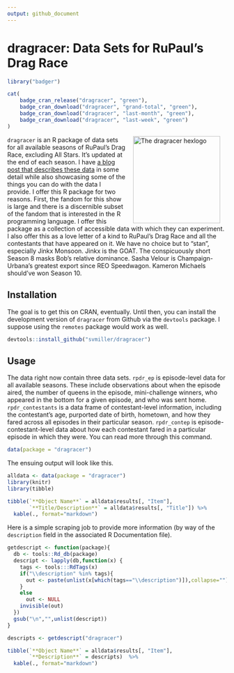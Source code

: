 ```yaml
---
output: github_document
---
```


# dragracer: Data Sets for RuPaul's Drag Race

```r
library("badger")
```

```r
cat(
	badge_cran_release("dragracer", "green"),
	badge_cran_download("dragracer", "grand-total", "green"),
	badge_cran_download("dragracer", "last-month", "green"),
	badge_cran_download("dragracer", "last-week", "green")
)
```


<img src="man/figures/dragracer-sticker.png" alt="The dragracer hexlogo" align="right" width="200" style="padding: 0 15px; float: right;"/>

`dragracer` is an R package of data sets for all available seasons of RuPaul's Drag Race, excluding All Stars. It's updated at the end of each season. I have [a blog post that describes these data](http://svmiller.com/blog/2019/02/dragracer-rupauls-drag-race-analysis/) in some detail while also showcasing some of the things you can do with the data I provide. I offer this R package for two reasons. First, the fandom for this show is large and there is a discernible subset of the fandom that is interested in the R programming language. I offer this package as a collection of accessible data with which they can experiment. I also offer this as a love letter of a kind to RuPaul's Drag Race and all the contestants that have appeared on it. We have no choice but to "stan", especially Jinkx Monsoon. Jinkx is the GOAT. The conspicuously short Season 8 masks Bob's relative dominance. Sasha Velour is Champaign-Urbana's greatest export since REO Speedwagon. Kameron Michaels should've won Season 10.

## Installation

The goal is to get this on CRAN, eventually. Until then, you can install the development version of `dragracer` from Github via the `devtools` package. I suppose using the `remotes` package would work as well.

```r
devtools::install_github("svmiller/dragracer")
```

## Usage

The data right now contain three data sets. `rpdr_ep` is episode-level data for all available seasons. These include observations about when the episode aired, the number of queens in the episode, mini-challenge winners, who appeared in the bottom for a given episode, and who was sent home. `rpdr_contestants` is a data frame of contestant-level information, including the contestant's age, purported date of birth, hometown, and how they fared across all episodes in their particular season. `rpdr_contep` is episode-contestant-level data about how each contestant fared in a particular episode in which they were. You can read more through this command.

```r
data(package = "dragracer")
```

The ensuing output will look like this.

```r
alldata <- data(package = "dragracer")
library(knitr)
library(tibble)

tibble(`**Object Name**` = alldata$results[, "Item"],
       `**Title/Description**` = alldata$results[, "Title"]) %>%
  kable(., format="markdown")
```

Here is a simple scraping job to provide more information (by way of the `description` field in the associated R Documentation file).

```r
getdescript <- function(package){
  db <- tools::Rd_db(package)
  descript <- lapply(db,function(x) {
    tags <- tools:::RdTags(x)
    if("\\description" %in% tags){
      out <- paste(unlist(x[which(tags=="\\description")]),collapse="")
    }
    else
      out <- NULL
    invisible(out)
  })
  gsub("\n","",unlist(descript))
}

descripts <- getdescript("dragracer")

tibble(`**Object Name**` = alldata$results[, "Item"],
       `**Description**` = descripts)  %>%
  kable(., format="markdown")

```
